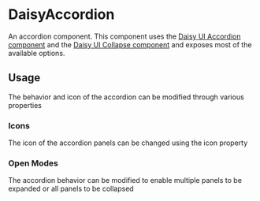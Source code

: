 
# DaisyAccordion

<Meta of={PrimaryStory} />

An accordion component. This component uses the [Daisy UI Accordion component](https://daisyui.com/components/accordion/)
and the [Daisy UI Collapse component](https://daisyui.com/components/collapse/) and exposes most of the available options.

<div className="p-8 border-1 rounded border-gray-200 shadow-sm shadow-gray-200 dark:shadow-none dark:border-gray-800 dark:bg-slate-900">
    <Story of={PrimaryStory.Playground} />
</div>
<Source of={PrimaryStory.Playground} />

<Controls />

## Usage

The behavior and icon of the accordion can be modified through various properties

### Icons

The icon of the accordion panels can be changed using the icon property

<div className="p-8 border-1 rounded border-gray-200 shadow-sm shadow-gray-200 dark:shadow-none dark:border-gray-800 dark:bg-slate-900">
    <Story of={VariationsStories.Icons} />
</div>

### Open Modes

The accordion behavior can be modified to enable multiple panels to be expanded or all panels to be collapsed

<div className="p-8 border-1 rounded border-gray-200 shadow-sm shadow-gray-200 dark:shadow-none dark:border-gray-800 dark:bg-slate-900">
    <Story of={VariationsStories.OpenModes} />
</div>
